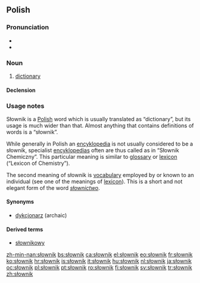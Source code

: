 ==Polish==

===Pronunciation===
* {{IPA|/ˈswɔvɲik/|lang=pl}}
* {{audio|pl-słownik.ogg|audio}}

===Noun===
{{infl|pl|noun|g=m}}

# [[dictionary]]

====Declension====
{{pl-decl-noun
|słownik|słowniki
|słownika|słowników
|słownikowi|słownikom
|słownik|słowniki
|słownikiem|słownikami
|słowniku|słownikach
|słowniku|słowniki
}}

===Usage notes===
Słownik is a [[Polish]] word which is usually translated as “dictionary”, but its usage is much wider than that. Almost anything that contains definitions of words is a “słownik”.

While generally in Polish an [[encyklopedia]] is not usually considered to be a słownik,
specialist [[encyklopedia]]s often are thus called as in “Słownik Chemiczny”. This particular meaning is similar to [[glossary]] or [[lexicon]] (“Lexicon of Chemistry”).

The second meaning of słownik is [[vocabulary]] employed by or known to an individual (see one of the meanings of [[lexicon]]). This is a short and not elegant form of the word ''[[słownictwo]]''.

====Synonyms====
{{rfc-level|Synonyms at L4+ not in L3 POS section|lang=pl}}
* [[dykcjonarz]] (archaic)

====Derived terms====
* [[słownikowy]]

[[zh-min-nan:słownik]]
[[bs:słownik]]
[[ca:słownik]]
[[el:słownik]]
[[eo:słownik]]
[[fr:słownik]]
[[ko:słownik]]
[[hr:słownik]]
[[is:słownik]]
[[it:słownik]]
[[hu:słownik]]
[[nl:słownik]]
[[ja:słownik]]
[[oc:słownik]]
[[pl:słownik]]
[[pt:słownik]]
[[ro:słownik]]
[[fi:słownik]]
[[sv:słownik]]
[[tr:słownik]]
[[zh:słownik]]
